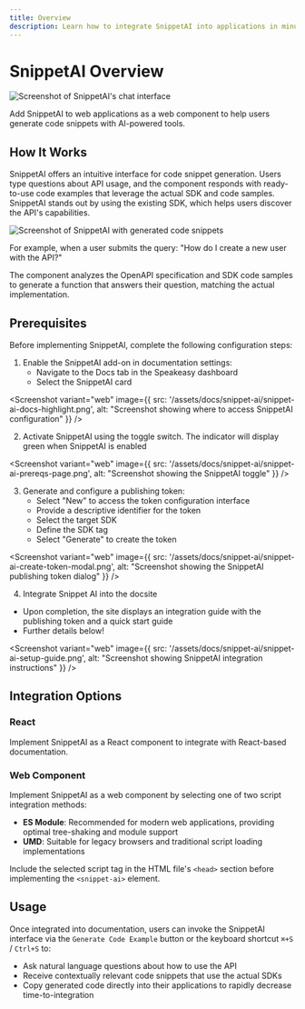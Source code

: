 ```yaml
---
title: Overview
description: Learn how to integrate SnippetAI into applications in minutes.
---
```


# SnippetAI Overview


![Screenshot of SnippetAI's chat interface](/assets/docs/snippet-ai/snippet-ai.png)

Add SnippetAI to web applications as a web component to help users generate code snippets with AI-powered tools.

## How It Works

SnippetAI offers an intuitive interface for code snippet generation. Users type questions about API usage, and the component responds with ready-to-use code examples that leverage the actual SDK and code samples. SnippetAI stands out by using the existing SDK, which helps users discover the API's capabilities.

![Screenshot of SnippetAI with generated code snippets](/assets/docs/snippet-ai/snippet-ai-demo.png)

For example, when a user submits the query:
"How do I create a new user with the API?"

The component analyzes the OpenAPI specification and SDK code samples to generate a function that answers their question, matching the actual implementation.

## Prerequisites

Before implementing SnippetAI, complete the following configuration steps:

1. Enable the SnippetAI add-on in documentation settings:
   - Navigate to the Docs tab in the Speakeasy dashboard
   - Select the SnippetAI card

<Screenshot variant="web"
image={{
    src: '/assets/docs/snippet-ai/snippet-ai-docs-highlight.png',
    alt: "Screenshot showing where to access SnippetAI configuration"
  }}
/>

2. Activate SnippetAI using the toggle switch. The indicator will display green when SnippetAI is enabled

<Screenshot variant="web"
image={{
    src: '/assets/docs/snippet-ai/snippet-ai-prereqs-page.png',
    alt: "Screenshot showing the SnippetAI toggle"
  }}
/>

3. Generate and configure a publishing token:
   - Select "New" to access the token configuration interface
   - Provide a descriptive identifier for the token
   - Select the target SDK
   - Define the SDK tag
   - Select "Generate" to create the token

<Screenshot variant="web"
image={{
    src: '/assets/docs/snippet-ai/snippet-ai-create-token-modal.png',
    alt: "Screenshot showing the SnippetAI publishing token dialog"
  }}
/>

4. Integrate Snippet AI into the docsite
  - Upon completion, the site displays an integration guide with the publishing token and a quick start guide
  - Further details below!

<Screenshot variant="web"
image={{
    src: '/assets/docs/snippet-ai/snippet-ai-setup-guide.png',
    alt: "Screenshot showing SnippetAI integration instructions"
  }}
/>

## Integration Options

### React

Implement SnippetAI as a React component to integrate with React-based documentation.

### Web Component

Implement SnippetAI as a web component by selecting one of two script integration methods:

- **ES Module**: Recommended for modern web applications, providing optimal tree-shaking and module support
- **UMD**: Suitable for legacy browsers and traditional script loading implementations

Include the selected script tag in the HTML file's `<head>` section before implementing the `<snippet-ai>` element.

## Usage

Once integrated into documentation, users can invoke the SnippetAI interface via the `Generate Code Example` button or the keyboard shortcut `⌘+S` / `Ctrl+S` to:
- Ask natural language questions about how to use the API
- Receive contextually relevant code snippets that use the actual SDKs
- Copy generated code directly into their applications to rapidly decrease time-to-integration
